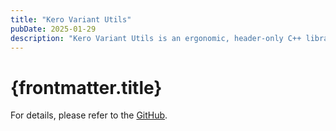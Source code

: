 ```yaml
---
title: "Kero Variant Utils"
pubDate: 2025-01-29
description: "Kero Variant Utils is an ergonomic, header-only C++ library designed to simplify handling std::variant alternatives."
---
```


# {frontmatter.title}

For details, please refer to the [GitHub](https://github.com/harryplusplus/kero-variant-utils).
